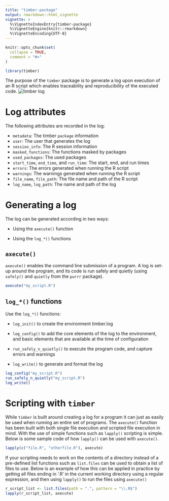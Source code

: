 ```yaml
---
title: "timber-package"
output: rmarkdown::html_vignette
vignette: >
  %\VignetteIndexEntry{timber-package}
  %\VignetteEngine{knitr::rmarkdown}
  %\VignetteEncoding{UTF-8}
---
```


```r
knitr::opts_chunk$set(
  collapse = TRUE,
  comment = "#>"
)
```

```r
library(timber)
```

The purpose of the `timber` package is to generate a log upon execution of 
an R script which enables traceability and reproducibility of the executed code. 
![timber log](../timber_log.png)


# Log attributes
The following attributes are recorded in the log:

* `metadata`: The timber `package` information
* `user`: The user that generates the log
* `session_info`: The R session information
* `masked_functions`: The functions masked by packages
* `used_packages`: The used packages
* `start_time`, `end_time`, and `run_time`: The start, end, and run times
* `errors`: The errors generated when running the R script
* `warnings`: The warnings generated when running the R script
* `file_name`, `file_path`: The file name and path of the R script
* `log_name`, `log_path`: The name and path of the log


# Generating a log
The log can be generated according in two ways:

* Using the `axecute()` function

* Using the `log_*()` functions


## `axecute()`
`axecute()` enables the command line submission of a program. A log is 
set-up around the program, and its code is run safely and quietly (using `safely()` and `quietly` from the `purrr` package).
```r
axecute("my_script.R")
```


## `log_*()` functions
Use the `log_*()` functions:

* `log_init()` to create the environment timber.log

* `log_config()` to add the core elements of the log to the environment, and 
 basic elements that are available at the time of configuration

* `run_safely_n_quietly()` to execute the program code, and capture errors 
and warnings

* `log_write()` to generate and format the log
```r
log_config("my_script.R")
run_safely_n_quietly("my_script.R")
log_write()
```

# Scripting with ```timber```
While ```timber``` is built around creating a log for a program it can just as easily be used when running an entire set of programs.  The `axecute()` function has been built with both single file execution and scripted file execution in mind.  With the use of simple functions such as `lapply()` scripting is simple.  Below is some sample code of how `lapply()` can be used with `axecute()`.

```r
lapply(c("file.R", "otherfile.R"), axecute)
```

If your scripting needs to work on the contents of a directory instead of a pre-defined list functions such as `list.files` can be used to obtain a list of files to use.  Below is an example of how this can be applied in practice by getting all files ending in '.R' in the current working directory using a regular expression, and then using `lapply()` to run the files using `axecute()`

```r
r_script_list <- list.files(path = ".", pattern = "\\.R$")
lapply(r_script_list, axecute)
```

